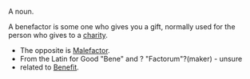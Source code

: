 A noun.

A benefactor is some one who gives you a gift, normally used for the person who gives to a [[charity]].
*The opposite is [[Malefactor]].
*From the Latin for Good "Bene" and ? "Factorum"?(maker) - unsure
*related to [[Benefit]].